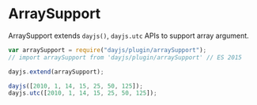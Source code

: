 # ArraySupport

ArraySupport extends `dayjs()`, `dayjs.utc` APIs to support array argument.

```javascript
var arraySupport = require("dayjs/plugin/arraySupport");
// import arraySupport from 'dayjs/plugin/arraySupport' // ES 2015

dayjs.extend(arraySupport);

dayjs([2010, 1, 14, 15, 25, 50, 125]);
dayjs.utc([2010, 1, 14, 15, 25, 50, 125]);
```
